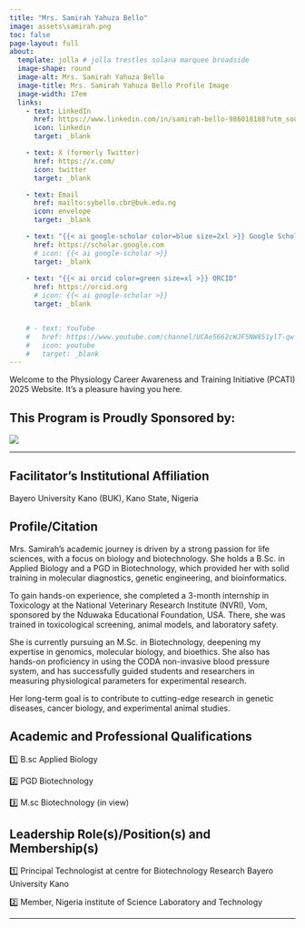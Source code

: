 ```yaml
---
title: "Mrs. Samirah Yahuza Bello"
image: assets\samirah.png
toc: false
page-layout: full
about: 
  template: jolla # jolla trestles solana marquee broadside
  image-shape: round
  image-alt: Mrs. Samirah Yahuza Bello
  image-title: Mrs. Samirah Yahuza Bello Profile Image
  image-width: 17em
  links:
    - text: LinkedIn
      href: https://www.linkedin.com/in/samirah-bello-986018188?utm_source=share&utm_campaign=share_via&utm_content=profile&utm_medium=android_app
      icon: linkedin
      target: _blank

    - text: X (formerly Twitter)
      href: https://x.com/
      icon: twitter
      target: _blank

    - text: Email
      href: mailto:sybello.cbr@buk.edu.ng
      icon: envelope
      target: _blank

    - text: "{{< ai google-scholar color=blue size=2xl >}} Google Scholar"
      href: https://scholar.google.com
      # icon: {{< ai google-scholar >}}
      target: _blank
    
    - text: "{{< ai orcid color=green size=xl >}} ORCID"
      href: https://orcid.org
      # icon: {{< ai google-scholar >}}
      target: _blank


    # - text: YouTube
    #   href: https://www.youtube.com/channel/UCAe5662cWJF5NW851ylT-qw
    #   icon: youtube
    #   target: _blank
---
```


Welcome to the Physiology Career Awareness and Training Initiative (PCATI) 2025 Website. It's a pleasure having you here.

## **This Program is Proudly Sponsored by:**

![](assets\the-physiological-society-logo.png)

------------------------------------------------------------------------

::: callout-important
## Facilitator's Institutional Affiliation

Bayero University Kano (BUK), Kano State, Nigeria
:::

## Profile/Citation

Mrs. Samirah's academic journey is driven by a strong passion for life sciences, with a focus on biology and biotechnology. She holds a B.Sc. in Applied Biology and a PGD in Biotechnology, which provided her with solid training in molecular diagnostics, genetic engineering, and bioinformatics.

To gain hands-on experience, she completed a 3-month internship in Toxicology at the National Veterinary Research Institute (NVRI), Vom, sponsored by the Nduwaka Educational Foundation, USA. There, she was trained in toxicological screening, animal models, and laboratory safety.

She is currently pursuing an M.Sc. in Biotechnology, deepening my expertise in genomics, molecular biology, and bioethics. She also has hands-on proficiency in using the CODA non-invasive blood pressure system, and has successfully guided students and researchers in measuring physiological parameters for experimental research.

Her long-term goal is to contribute to cutting-edge research in genetic diseases, cancer biology, and experimental animal studies.

## Academic and Professional Qualifications

1️⃣ B.sc Applied Biology

2️⃣ PGD Biotechnology

3️⃣ M.sc Biotechnology (in view)

## Leadership Role(s)/Position(s) and Membership(s)

1️⃣ Principal Technologist at centre for Biotechnology Research Bayero University Kano

2️⃣ Member, Nigeria institute of Science Laboratory and Technology

```{=html}
<!-- **Role:** Teaching and Research 

**Teaching Focus:** Training Medical, Allied Health Sciences and core Physiology and Anatomy students.

**Research Focus:** Investigating population specific mutations associated with cardiovascular and other diseases of public health concern

## Current Research Projects
➡️ Investigating genetic predisposition to preeclampsia in Northern Nigeria

➡️ Population Specific Mutations linked to familial hypercholesterolemia. -->
```

------------------------------------------------------------------------